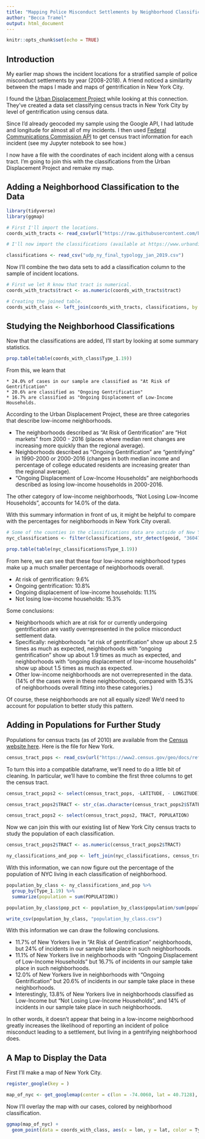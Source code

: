 ---
title: "Mapping Police Misconduct Settlements by Neighborhood Classification"
author: "Becca Tramel"
output: html_document
---

```{r setup, include=FALSE}
knitr::opts_chunk$set(echo = TRUE)
```

## Introduction

My earlier map shows the incident locations for a stratified sample of police misconduct settlements by year (2008-2018). A friend noticed a similarity between the maps I made and maps of gentrification in New York City.

I found the [Urban Displacement Project](https://www.urbandisplacement.org/maps/ny) while looking at this connection. They've created a data set classifying census tracts in New York City by level of gentrification using census data. 

Since I'd already geocoded my sample using the Google API, I had latitude and longitude for almost all of my incidents. I then used [Federal Communications Commission API](https://geo.fcc.gov/api/census/) to get census tract information for each incident (see my Jupyter notebook to see how.) 

I now have a file with the coordinates of each incident along with a census tract. I'm going to join this with the classifications from the Urban Displacement Project and remake my map.

## Adding a Neighborhood Classification to the Data

```{r, echo = FALSE}
library(tidyverse)
library(ggmap)

```

```{r}
# First I'll import the locations.
coords_with_tracts <- read_csv(url("https://raw.githubusercontent.com/becca-t/policemisconductnyc/main/coords_with_tracts"))

# I'll now import the classifications (available at https://www.urbandisplacement.org/maps/ny)

classifications <- read_csv("udp_ny_final_typology_jan_2019.csv")
```

Now I'll combine the two data sets to add a classification column to the sample of incident locations. 

```{r}
# First we let R know that tract is numerical.
coords_with_tracts$tract <- as.numeric(coords_with_tracts$tract)

# Creating the joined table.
coords_with_class <- left_join(coords_with_tracts, classifications, by = c("tract" = "geoid"))
```

## Studying the Neighborhood Classifications

Now that the classifications are added, I'll start by looking at some summary statistics.

```{r}
prop.table(table(coords_with_class$Type_1.19))
```

From this, we learn that 
  
    * 24.0% of cases in our sample are classified as "At Risk of Gentrification"
    * 20.6% are classified as "Ongoing Gentrification"
    * 16.7% are classified as "Ongoing Displacement of Low-Income Households. 
    
According to the Urban Displacement Project, these are three categories that describe low-income neighborhoods. 

  * The neighborhoods described as "At Risk of Gentrification" are "Hot markets" from 2000 - 2016 (places where median rent changes are increasing more quickly than the regional average). 
  * Neighborhoods described as "Ongoing Gentrification" are "gentrifying" in 1990-2000 or 2000-2016 (changes in both median income and percentage of college educated residents are increasing greater than the regional average).
  * "Ongoing Displacement of Low-Income Households" are neighborhoods described as losing low-income households in 2000-2016.  
  
The other category of low-income neighborhoods, "Not Losing Low-Income Households", accounts for 14.0% of the data.

With this summary information in front of us, it might be helpful to compare with the percentages for neighborhoods in New York City overall. 

```{r}
# Some of the counties in the classifications data are outside of New York (in Connecticut and New Jersey), or in nearby counties. First we'll filter down to the 5 counties of NYC.
nyc_classifications <- filter(classifications, str_detect(geoid, "36047[0-9]{6}") | str_detect(geoid, "36059[0-9]{6}") | str_detect(geoid, "36061[0-9]{6}") | str_detect(geoid, "36085[0-9]{6}") | str_detect(geoid, "36005[0-9]{6}"))

prop.table(table(nyc_classifications$Type_1.19))
```

From here, we can see that these four low-income neighborhood types make up a much smaller percentage of neighborhoods overall.

  * At risk of gentrification: 9.6%
  * Ongoing gentrification: 10.8%
  * Ongoing displacement of low-income households: 11.1%
  * Not losing low-income households: 15.3%
  
Some conclusions:

  * Neighborhoods which are at risk for or currently undergoing gentrification are vastly overrepresented in the police misconduct settlement data.
  * Specifically: neighborhoods "at risk of gentrification" show up about 2.5 times as much as expected, neighborhoods with "ongoing gentrification" show up about 1.9 times as much as expected, and neighborhoods with "ongoing displacement of low-income households" show up about 1.5 times as much as expected.
  * Other low-income neighborhoods are not overrepresented in the data. (14% of the cases were in these neighborhoods, compared with 15.3% of neighborhoods overall fitting into these categories.)
  
Of course, these neighborhoods are not all equally sized! We'd need to account for population to better study this pattern. 

## Adding in Populations for Further Study

Populations for census tracts (as of 2010) are available from the [Census website here](https://www.census.gov/geographies/reference-files/2010/geo/2010-centers-population.html). Here is the file for New York.

```{r}
census_tract_pops <- read_csv(url("https://www2.census.gov/geo/docs/reference/cenpop2010/tract/CenPop2010_Mean_TR36.txt"))
```

To turn this into a compatible dataframe, we'll need to do a little bit of cleaning. In particular, we'll have to combine the first three columns to get the census tract. 

```{r}
census_tract_pops2 <- select(census_tract_pops, -LATITUDE, - LONGITUDE)

census_tract_pops2$TRACT <- str_c(as.character(census_tract_pops2$STATEFP), census_tract_pops2$COUNTYFP, census_tract_pops2$TRACTCE)

census_tract_pops2 <- select(census_tract_pops2, TRACT, POPULATION)
```

Now we can join this with our existing list of New York City census tracts to study the population of each classification.

```{r}
census_tract_pops2$TRACT <- as.numeric(census_tract_pops2$TRACT)

ny_classifications_and_pop <- left_join(nyc_classifications, census_tract_pops2, by = c("geoid" = "TRACT"))
```

With this information, we can now figure out the percentage of the population of NYC living in each classification of neighborhood.

```{r}
population_by_class <- ny_classifications_and_pop %>%
  group_by(Type_1.19) %>%
  summarize(population = sum(POPULATION))

population_by_class$pop_pct <- population_by_class$population/sum(population_by_class$population)
```


```{r}
write_csv(population_by_class, "population_by_class.csv")
```

With this information we can draw the following conclusions.

  * 11.7% of New Yorkers live in "At Risk of Gentrification" neighborhoods, but 24% of incidents in our sample take place in such neighborhoods.
  * 11.1% of New Yorkers live in neighborhoods with "Ongoing Displacement of Low-Income Households" but 16.7% of incidents in our sample take place in such neighborhoods.
  * 12.0% of New Yorkers live in neighborhoods with "Ongoing Gentrification" but 20.6% of incidents in our sample take place in these neighborhoods.
  * Interestingly, 13.8% of New Yorkers live in neighborhoods classified as Low-Income but "Not Losing Low-Income Households", and 14% of incidents in our sample take place in such neighborhoods.
  
In other words, it doesn't appear that being in a low-income neighborhood greatly increases the likelihood of reporting an incident of police misconduct leading to a settlement, but living in a gentrifying neighborhood does.
  
## A Map to Display the Data

First I'll make a map of New York City.

```{r, echo = FALSE}
register_google(key = )
```

```{r, message = FALSE}
map_of_nyc <- get_googlemap(center = c(lon = -74.0060, lat = 40.7128), zoom = 11)
```

Now I'll overlay the map with our cases, colored by neighborhood classification.

```{r}
ggmap(map_of_nyc) + 
  geom_point(data = coords_with_class, aes(x = lon, y = lat, color = Type_1.19), alpha = 0.5) 

```
